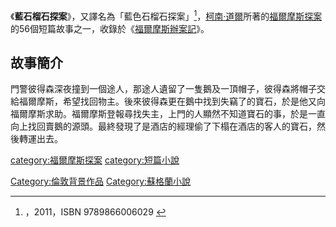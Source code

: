 {{infobox Book | 
| name            = 藍石榴石探案
|  title_orig    = '''''The Adventure of the Blue Carbuncle'''''
|image =
|   image_caption =
| author        = [[柯南·道爾|柯南·道爾]]
| country         = {{UK}}
| language        = [[英文|英文]]
| series          = 
|  genre         = [[短篇小說|短篇小說]]
|   release_date  = 1892年
}}
《'''藍石榴石探案'''》，又譯名為「藍色石榴石探案」<ref>[http://www.books.com.tw/products/0010527388 ] {{Wayback|url=http://www.books.com.tw/products/0010527388 |date=20150225122536 }}，2011，ISBN 9789866006029 {{zh-tw}}</ref>，[[柯南·道爾|柯南·道爾]]所著的[[福爾摩斯探案|福爾摩斯探案]]的56個短篇故事之一，收錄於《[[福爾摩斯辦案記|福爾摩斯辦案記]]》。

==故事簡介==
門警彼得森深夜撞到一個途人，那途人遺留了一隻鵝及一頂帽子，彼得森將帽子交給福爾摩斯，希望找回物主。後來彼得森更在鵝中找到失竊了的寶石，於是他又向福爾摩斯求助。福爾摩斯登報尋找失主，上門的人顯然不知道寶石的事，於是一直向上找回賣鵝的源頭。最終發現了是酒店的經理偷了下榻在酒店的客人的寶石，然後轉運出去。

{{福爾摩斯辦案記}}
[[category:福爾摩斯探案|category:福爾摩斯探案]]
[[category:短篇小說|category:短篇小說]]
[[Category:倫敦背景作品|Category:倫敦背景作品]]
[[Category:蘇格蘭小說|Category:蘇格蘭小說]]